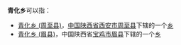 '''青化乡'''可以指：
* [[青化乡_(周至县)|青化乡 (周至县)]]，[[中国|中国]][[陕西省|陕西省]][[西安市|西安市]][[周至县|周至县]]下辖的一个[[乡|乡]]
* [[青化乡_(眉县)|青化乡 (眉县)]]，中国陕西省[[宝鸡市|宝鸡市]][[眉县|眉县]]下辖的一个[[乡|乡]]

{{disambig|Q青|cat=三字中国乡名消歧义}}